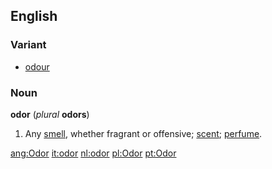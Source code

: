==English==
===Variant===
*[[odour]]
===Noun===
'''odor''' (''plural'' '''odors''')
#Any [[smell]], whether fragrant or offensive; [[scent]]; [[perfume]].

[[ang:Odor]]
[[it:odor]]
[[nl:odor]]
[[pl:Odor]]
[[pt:Odor]]